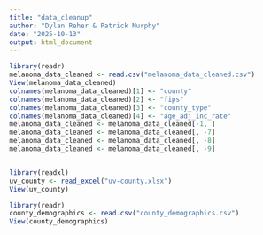 ```yaml
---
title: "data_cleanup"
author: "Dylan Reher & Patrick Murphy"
date: "2025-10-13"
output: html_document
---
```


```r
library(readr)
melanoma_data_cleaned <- read.csv("melanoma_data_cleaned.csv")
View(melanoma_data_cleaned)
colnames(melanoma_data_cleaned)[1] <- "county"
colnames(melanoma_data_cleaned)[2] <- "fips"
colnames(melanoma_data_cleaned)[3] <- "county_type"
colnames(melanoma_data_cleaned)[4] <- "age_adj_inc_rate"
melanoma_data_cleaned <- melanoma_data_cleaned[-1, ] 
melanoma_data_cleaned <- melanoma_data_cleaned[, -7]
melanoma_data_cleaned <- melanoma_data_cleaned[, -8]
melanoma_data_cleaned <- melanoma_data_cleaned[, -9]



```

```r
library(readxl)
uv_county <- read_excel("uv-county.xlsx")
View(uv_county)
```


```r
library(readr)
county_demographics <- read.csv("county_demographics.csv")
View(county_demographics)
```

